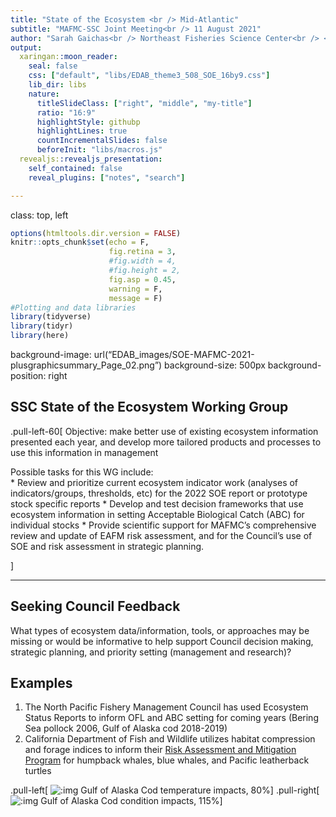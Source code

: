 ```yaml
---
title: "State of the Ecosystem <br /> Mid-Atlantic"
subtitle: "MAFMC-SSC Joint Meeting<br /> 11 August 2021"
author: "Sarah Gaichas<br /> Northeast Fisheries Science Center<br /> <br /> SSC subroup<br /> "
output:
  xaringan::moon_reader:
    seal: false
    css: ["default", "libs/EDAB_theme3_508_SOE_16by9.css"]
    lib_dir: libs
    nature:
      titleSlideClass: ["right", "middle", "my-title"]
      ratio: "16:9"
      highlightStyle: githubp
      highlightLines: true
      countIncrementalSlides: false
      beforeInit: "libs/macros.js"
  revealjs::revealjs_presentation:
    self_contained: false
    reveal_plugins: ["notes", "search"]

---
```

class: top, left

```r

options(htmltools.dir.version = FALSE)
knitr::opts_chunk$set(echo = F,
                      fig.retina = 3,
                      #fig.width = 4,
                      #fig.height = 2,
                      fig.asp = 0.45,
                      warning = F,
                      message = F)
#Plotting and data libraries
library(tidyverse)
library(tidyr)
library(here)


```

background-image: url("EDAB_images/SOE-MAFMC-2021-plusgraphicsummary_Page_02.png")
background-size: 500px
background-position: right

## SSC State of the Ecosystem Working Group
.pull-left-60[
Objective: make better use of existing ecosystem information presented each year, and develop more tailored products and processes to use this information in management

Possible tasks for this WG include:  
*  Review and prioritize current ecosystem indicator work (analyses of indicators/groups, thresholds, etc) for the 2022 SOE report or prototype stock specific reports 
*  Develop and test decision frameworks that use ecosystem information in setting Acceptable Biological Catch (ABC) for individual stocks
*  Provide scientific support for MAFMC's comprehensive review and update of EAFM risk assessment, and for the Council's use of SOE and risk assessment in strategic planning.

]

---

## Seeking Council Feedback 

What types of ecosystem data/information, tools, or approaches may be missing or would be informative to help support Council decision making, strategic planning, and priority setting (management and research)?

## Examples

1. The North Pacific Fishery Management Council has used Ecosystem Status Reports to inform OFL and ABC setting for coming years (Bering Sea pollock 2006, Gulf of Alaska cod 2018-2019)
1. California Department of Fish and Wildlife utilizes habitat compression and forage indices to inform their [Risk Assessment and Mitigation Program](https://wildlife.ca.gov/Conservation/Marine/Whale-Safe-Fisheries#559972749-2020-21-season) for humpback whales, blue whales, and Pacific leatherback turtles


.pull-left[
![:img Gulf of Alaska Cod temperature impacts, 80%](EDAB_images/fmars-07-00703-g009.jpg)
]
.pull-right[
![:img Gulf of Alaska Cod condition impacts, 115%](EDAB_images/fmars-07-00703-g005.jpg)
]

